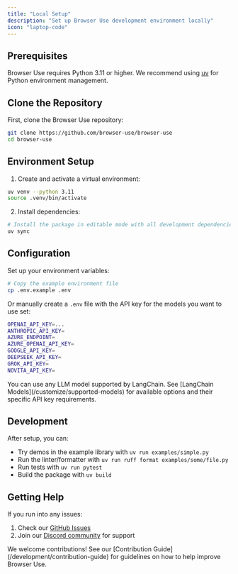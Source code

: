 ```yaml
---
title: "Local Setup"
description: "Set up Browser Use development environment locally"
icon: "laptop-code"
---
```


## Prerequisites

Browser Use requires Python 3.11 or higher. We recommend using [uv](https://docs.astral.sh/uv/) for Python environment management.

## Clone the Repository

First, clone the Browser Use repository:

```bash
git clone https://github.com/browser-use/browser-use
cd browser-use
```

## Environment Setup

1. Create and activate a virtual environment:

```bash
uv venv --python 3.11
source .venv/bin/activate
```

2. Install dependencies:

```bash
# Install the package in editable mode with all development dependencies
uv sync
```

## Configuration

Set up your environment variables:

```bash
# Copy the example environment file
cp .env.example .env
```

Or manually create a `.env` file with the API key for the models you want to use set:

```bash .env
OPENAI_API_KEY=...
ANTHROPIC_API_KEY=
AZURE_ENDPOINT=
AZURE_OPENAI_API_KEY=
GOOGLE_API_KEY=
DEEPSEEK_API_KEY=
GROK_API_KEY=
NOVITA_API_KEY=
```

<Note>
  You can use any LLM model supported by LangChain. See 
  [LangChain Models](/customize/supported-models) for available options and their specific
  API key requirements.
</Note>

## Development

After setup, you can:

- Try demos in the example library with `uv run examples/simple.py`
- Run the linter/formatter with `uv run ruff format examples/some/file.py`
- Run tests with `uv run pytest`
- Build the package with `uv build`

## Getting Help

If you run into any issues:

1. Check our [GitHub Issues](https://github.com/browser-use/browser-use/issues)
2. Join our [Discord community](https://link.browser-use.com/discord) for support

<Note>
  We welcome contributions! See our [Contribution Guide](/development/contribution-guide) for guidelines on how to help improve
  Browser Use.
</Note>
